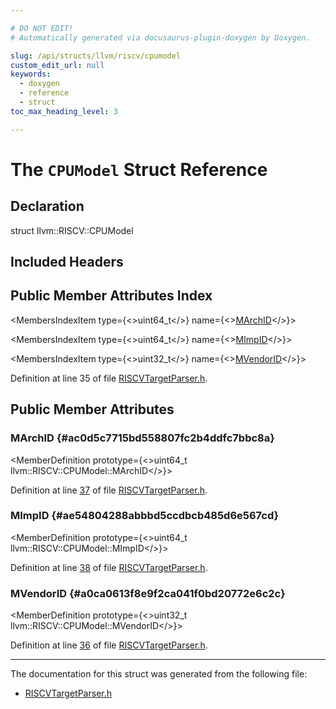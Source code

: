 ```yaml
---

# DO NOT EDIT!
# Automatically generated via docusaurus-plugin-doxygen by Doxygen.

slug: /api/structs/llvm/riscv/cpumodel
custom_edit_url: null
keywords:
  - doxygen
  - reference
  - struct
toc_max_heading_level: 3

---
```





# The `CPUModel` Struct Reference

<DoxygenPage pluginConfig={pluginConfig}>



## Declaration

<CodeBlock>struct llvm::RISCV::CPUModel</CodeBlock>

## Included Headers

<IncludesList>
<IncludesListItem
  filePath="llvm/TargetParser/RISCVTargetParser.h"
  permalink="/docs/api/files/include/include/llvm/include/llvm/targetparser/riscvtargetparser-h"
  isLocal="true" />
</IncludesList>

## Public Member Attributes Index

<MembersIndex>

<MembersIndexItem
  type={<>uint64&#95;t</>}
  name={<><a href="#ac0d5c7715bd558807fc2b4ddfc7bbc8a">MArchID</a></>}>
</MembersIndexItem>

<MembersIndexItem
  type={<>uint64&#95;t</>}
  name={<><a href="#ae54804288abbbd5ccdbcb485d6e567cd">MImpID</a></>}>
</MembersIndexItem>

<MembersIndexItem
  type={<>uint32&#95;t</>}
  name={<><a href="#a0ca0613f8e9f2ca041f0bd20772e6c2c">MVendorID</a></>}>
</MembersIndexItem>

</MembersIndex>


Definition at line 35 of file <a href="/docs/api/files/include/include/llvm/include/llvm/targetparser/riscvtargetparser-h">RISCVTargetParser.h</a>.

<SectionDefinition>

## Public Member Attributes

### MArchID {#ac0d5c7715bd558807fc2b4ddfc7bbc8a}

<MemberDefinition
  prototype={<>uint64&#95;t llvm::RISCV::CPUModel::MArchID</>}>

Definition at line <a href="/docs/api/files/include/include/llvm/include/llvm/targetparser/riscvtargetparser-h/#l00037">37</a> of file <a href="/docs/api/files/include/include/llvm/include/llvm/targetparser/riscvtargetparser-h">RISCVTargetParser.h</a>.
</MemberDefinition>

### MImpID {#ae54804288abbbd5ccdbcb485d6e567cd}

<MemberDefinition
  prototype={<>uint64&#95;t llvm::RISCV::CPUModel::MImpID</>}>

Definition at line <a href="/docs/api/files/include/include/llvm/include/llvm/targetparser/riscvtargetparser-h/#l00038">38</a> of file <a href="/docs/api/files/include/include/llvm/include/llvm/targetparser/riscvtargetparser-h">RISCVTargetParser.h</a>.
</MemberDefinition>

### MVendorID {#a0ca0613f8e9f2ca041f0bd20772e6c2c}

<MemberDefinition
  prototype={<>uint32&#95;t llvm::RISCV::CPUModel::MVendorID</>}>

Definition at line <a href="/docs/api/files/include/include/llvm/include/llvm/targetparser/riscvtargetparser-h/#l00036">36</a> of file <a href="/docs/api/files/include/include/llvm/include/llvm/targetparser/riscvtargetparser-h">RISCVTargetParser.h</a>.
</MemberDefinition>

</SectionDefinition>

<hr/>

The documentation for this struct was generated from the following file:

<ul>
<li><a href="/docs/api/files/include/include/llvm/include/llvm/targetparser/riscvtargetparser-h">RISCVTargetParser.h</a></li>
</ul>

</DoxygenPage>
